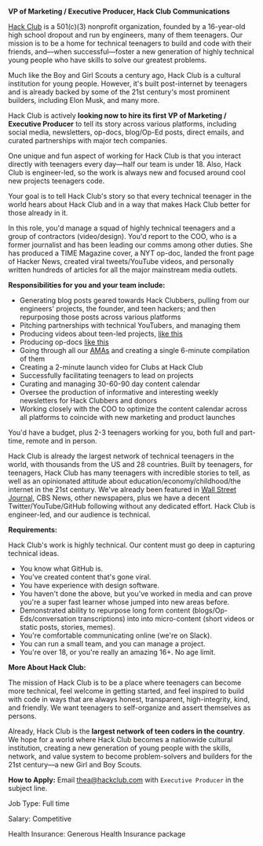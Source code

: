 **VP of Marketing / Executive Producer, Hack Club Communications**

[Hack Club](https://hackclub.com/) is a 501(c)(3) nonprofit organization, founded by a 16-year-old high school dropout and run by engineers, many of them teenagers. Our mission is to be a home for technical teenagers to build and code with their friends, and—when successful—foster a new generation of highly technical young people who have skills to solve our greatest problems.

Much like the Boy and Girl Scouts a century ago, Hack Club is a cultural institution for young people. However, it's built post-internet by teenagers and is already backed by some of the 21st century's most prominent builders, including Elon Musk, and many more.

Hack Club is actively **looking now to hire its first VP of Marketing / Executive Producer** to tell its story across various platforms, including social media, newsletters, op-docs, blog/Op-Ed posts, direct emails, and curated partnerships with major tech companies.

One unique and fun aspect of working for Hack Club is that you interact directly with teenagers every day—half our team is under 18. Also, Hack Club is engineer-led, so the work is always new and focused around cool new projects teenagers code.

Your goal is to tell Hack Club's story so that every technical teenager in the world hears about Hack Club and in a way that makes Hack Club better for those already in it.

In this role, you'd manage a squad of highly technical teenagers and a group of contractors (video/design). You'd report to the COO, who is a former journalist and has been leading our comms among other duties. She has produced a TIME Magazine cover, a NYT op-doc, landed the front page of Hacker News, created viral tweets/YouTube videos, and personally written hundreds of articles for all the major mainstream media outlets.

**Responsibilities for you and your team include:**

- Generating blog posts geared towards Hack Clubbers, pulling from our engineers' projects, the founder, and teen hackers; and then repurposing those posts across various platforms
- Pitching partnerships with technical YouTubers, and managing them
- Producing videos about teen-led projects, [like this](https://youtu.be/PCM_-c_j98Y)
- Producing op-docs [like this](https://hack.af/zephyrdoc)
- Going through all our [AMAs](https://hackclub.com/amas) and creating a single 6-minute compilation of them
- Creating a 2-minute launch video for Clubs at Hack Club
- Successfully facilitating teenagers to lead on projects
- Curating and managing 30-60-90 day content calendar
- Oversee the production of informative and interesting weekly newsletters for Hack Clubbers and donors
- Working closely with the COO to optimize the content calendar across all platforms to coincide with new marketing and product launches

You'd have a budget, plus 2-3 teenagers working for you, both full and part-time, remote and in person.

Hack Club is already the largest network of technical teenagers in the world, with thousands from the US and 28 countries. Built by teenagers, for teenagers, Hack Club has many teenagers with incredible stories to tell, as well as an opinionated attitude about education/economy/childhood/the internet in the 21st century. We've already been featured in [Wall Street Journal](https://hack.af/wsj), CBS News, other newspapers, plus we have a decent Twitter/YouTube/GitHub following without any dedicated effort. Hack Club is engineer-led, and our audience is technical.

**Requirements:**

Hack Club's work is highly technical. Our content must go deep in capturing technical ideas.

- You know what GitHub is.
- You've created content that's gone viral.
- You have experience with design software.
- You haven't done the above, but you've worked in media and can prove you're a super fast learner whose jumped into new areas before.
- Demonstrated ability to repurpose long form content (blogs/Op-Eds/conversation transcriptions) into into micro-content (short videos or static posts, stories, memes).
- You're comfortable communicating online (we're on Slack).
- You can run a small team, and you can manage a project.
- You're over 18, or you're really an amazing 16+. No age limit.

**More About Hack Club:**

The mission of Hack Club is to be a place where teenagers can become more technical, feel welcome in getting started, and feel inspired to build with code in ways that are always honest, transparent, high-integrity, kind, and friendly. We want teenagers to self-organize and assert themselves as persons.

Already, Hack Club is the **largest network of teen coders in the country**. We hope for a world where Hack Club becomes a nationwide cultural institution, creating a new generation of young people with the skills, network, and value system to become problem-solvers and builders for the 21st century—a new Girl and Boy Scouts.

**How to Apply:** Email thea@hackclub.com with `Executive Producer` in the subject line.

Job Type: Full time

Salary: Competitive

Health Insurance: Generous Health Insurance package
